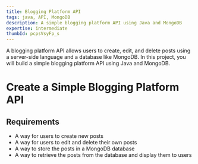 ```yaml
---
title: Blogging Platform API
tags: java, API, MongoDB
description: A simple blogging platform API using Java and MongoDB
expertise: intermediate
thumbId: pcpsVsyFp_s
---
```


A blogging platform API allows users to create, edit, and delete posts using a server-side language and a database like MongoDB. In this project, you will build a simple blogging platform API using Java and MongoDB.

<h1>Create a Simple Blogging Platform API</h1>
<h2>Requirements</h2>
<ul>
  <li>A way for users to create new posts</li>
  <li>A way for users to edit and delete their own posts</li>
  <li>A way to store the posts in a MongoDB database</li>
  <li>
    A way to retrieve the posts from the database and display them to users
  </li>
</ul>
